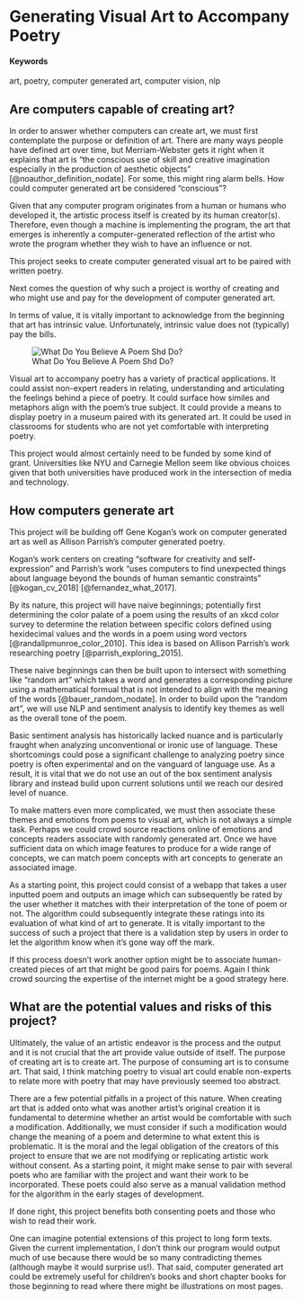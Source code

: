 # Generating Visual Art to Accompany Poetry {#computer-generated-art-resembles-poetry}


#### Keywords {-}

art, poetry, computer generated art, computer vision, nlp

## Are computers capable of creating art?
In order to answer whether computers can create art, we must first contemplate the purpose or definition of art. There are many ways people have defined art over time, but Merriam-Webster gets it right when it explains that art is “the conscious use of skill and creative imagination especially in the production of aesthetic objects” [@noauthor_definition_nodate]. For some, this might ring alarm bells. How could computer generated art be considered “conscious”? 

Given that any computer program originates from a human or humans who developed it, the artistic process itself is created by its human creator(s). Therefore, even though a machine is implementing the program, the art that emerges is inherently a computer-generated reflection of the artist who wrote the program whether they wish to have an influence or not. 

This project seeks to create computer generated visual art to be paired with written poetry.

Next comes the question of why such a project is worthy of creating and who might use and pay for the development of computer generated art. 

In terms of value, it is vitally important to acknowledge from the beginning that art has intrinsic value. Unfortunately, intrinsic value does not (typically) pay the bills. 

![What Do You Believe A Poem Shd Do?](IMG_7885.jpg "What Do You Believe A Poem Shd Do?")

Visual art to accompany poetry has a variety of practical applications. It could assist non-expert readers in relating, understanding and articulating the feelings behind a piece of poetry. It could surface how similes and metaphors align with the poem’s true subject. It could provide a means to display poetry in a museum paired with its generated art. It could be used in classrooms for students who are not yet comfortable with interpreting poetry.

This project would almost certainly need to be funded by some kind of grant. Universities like NYU and Carnegie Mellon seem like obvious choices given that both universities have produced work in the intersection of media and technology. 


## How computers generate art
This project will be building off Gene Kogan's work on computer generated art as well as Allison Parrish's computer generated poetry.

Kogan’s work centers on creating “software for creativity and self-expression” and Parrish’s work “uses computers to find unexpected things about language beyond the bounds of human semantic constraints” [@kogan_cv_2018] [@fernandez_what_2017].

By its nature, this project will have naive beginnings; potentially first determining the color palate of a poem using the results of an xkcd color survey to determine the relation between specific colors defined using hexidecimal values and the words in a poem using word vectors [@randallpmunroe_color_2010]. This idea is based on Allison Parrish's work researching poetry [@parrish_exploring_2015]. 

These naive beginnings can then be built upon to intersect with something like “random art” which takes a word and generates a corresponding picture using a mathematical formual that is not intended to align with the meaning of the words [@bauer_random_nodate]. In order to build upon the "random art", we will use NLP and sentiment analysis to identify key themes as well as the overall tone of the poem. 

Basic sentiment analysis has historically lacked nuance and is particularly fraught when analyzing unconventional or ironic use of language. These shortcomings could pose a significant challenge to analyzing poetry since poetry is often experimental and on the vanguard of language use. As a result, it is vital that we do not use an out of the box sentiment analysis library and instead build upon current solutions until we reach our desired level of nuance. 

To make matters even more complicated, we must then associate these themes and emotions from poems to visual art, which is not always a simple task. Perhaps we could crowd source reactions online of emotions and concepts readers associate with randomly generated art. Once we have sufficient data on which image features to produce for a wide range of concepts, we can match poem concepts with art concepts to generate an associated image. 

As a starting point, this project could consist of a webapp that takes a user inputted poem and outputs an image which can subsequently be rated by the user whether it matches with their interpretation of the tone of poem or not. The algorithm could subsequently integrate these ratings into its evaluation of what kind of art to generate. It is vitally important to the success of such a project that there is a validation step by users in order to let the algorithm know when it’s gone way off the mark.

If this process doesn't work another option might be to associate human-created pieces of art that might be good pairs for poems. Again I think crowd sourcing the expertise of the internet might be a good strategy here. 

## What are the potential values and risks of this project?
Ultimately, the value of an artistic endeavor is the process and the output and it is not crucial that the art provide value outside of itself. The purpose of creating art is to create art. The purpose of consuming art is to consume art. That said, I think matching poetry to visual art could enable non-experts to relate more with poetry that may have previously seemed too abstract. 

There are a few potential pitfalls in a project of this nature. When creating art that is added onto what was another artist’s original creation it is fundamental to determine whether an artist would be comfortable with such a modification. Additionally, we must consider if such a modification would change the meaning of a poem and determine to what extent this is problematic. It is the moral and the legal obligation of the creators of this project to ensure that we are not modifying or replicating artistic work without consent. As a starting point, it might make sense to pair with several poets who are familiar with the project and want their work to be incorporated. These poets could also serve as a manual validation method for the algorithm in the early stages of development. 

If done right, this project benefits both consenting poets and those who wish to read their work. 

One can imagine potential extensions of this project to long form texts. Given the current implementation, I don’t think our program would output much of use because there would be so many contradicting themes (although maybe it would surprise us!). That said, computer generated art could be extremely useful for children’s books and short chapter books for those beginning to read where there might be illustrations on most pages. 

